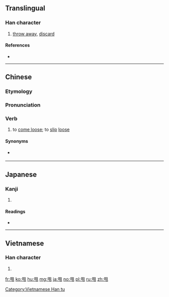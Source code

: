 {{character info/new}}
==Translingual==

===Han character===
{{Han char|rn=101|rad=用|as=00|sn=5|four=77212|canj=BQU}}

# [[throw away]], [[discard]]

====References====
* {{Han ref|kx=0755.251|dkj=21704|dj=1166.020|hdz=10099.020|uh=7529|ud=29993|bh=A5CF|bd=42447}}

----

==Chinese==
{{zh-forms}}

===Etymology===
{{rfe|zh}}

===Pronunciation===
{{zh-pron
|m=shuǎi
|c=lat1
|mc=
|oc=
|ma=
|cat=v
}}

===Verb===
{{zh-verb}}

# {{lb|zh|Cantonese}} to [[come loose]]; to [[slip]] [[loose]]
#: {{zh-usex|佢 鞋帶 甩 咗 出嚟。|His shoelace came untied.|C}}

====Synonyms====
* {{qualifier|Min}} {{zh-l|𫝺}} {{attention|zh|synonym to what definition?}}
----

==Japanese==

===Kanji===
{{ja-kanji|grade=|rs=用00}}

# {{defn|lang=ja|sort=用00}}

====Readings====
* {{ja-readings|on=[[しゅつ]] (shutsu)|kun=|nanori=}}

----

==Vietnamese==

===Han character===
{{vi-readings|rs=用00|hanviet=[[soải]], [[suý]]}}

# {{defn|lang=vi|sort=用00}}

[[Category:Vietnamese Han tu]]

[[fr:甩]]
[[ko:甩]]
[[hu:甩]]
[[mg:甩]]
[[ja:甩]]
[[no:甩]]
[[pl:甩]]
[[ru:甩]]
[[zh:甩]]